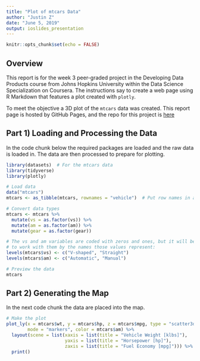 ```yaml
---
title: "Plot of mtcars Data"
author: "Justin Z"
date: "June 5, 2019"
output: ioslides_presentation
---
```



```r

knitr::opts_chunk$set(echo = FALSE)

```


## Overview

This report is for the week 3 peer-graded project in the Developing Data
Products course from Johns Hopkins University within the Data Science
Specialization on Coursera. The instructions say to create a web page using R
Markdown that features a plot created with `plotly`.

To meet the objective a 3D plot of the `mtcars` data was created. This report
page is hosted by GitHub Pages, and the repo for this project is [here][1]

[1]: xxxxx  "GitHub repo"


## Part 1) Loading and Processing the Data

In the code chunk below the required packages are loaded and the raw data is
loaded in. The data are then processed to prepare for plotting.

```r

library(datasets)  # For the mtcars data
library(tidyverse)
library(plotly)

# Load data
data("mtcars")
mtcars <- as_tibble(mtcars, rownames = "vehicle")  # Put row names in a column

# Convert data types
mtcars <- mtcars %>%
  mutate(vs = as.factor(vs)) %>%
  mutate(am = as.factor(am)) %>%
  mutate(gear = as.factor(gear))

# The vs and am variables are coded with zeros and ones, but it will be easier
# to work with them by the names those values represent:
levels(mtcars$vs) <- c("V-shaped", "Straight")
levels(mtcars$am) <- c("Automatic", "Manual")

# Preview the data
mtcars

```


## Part 2) Generating the Map

In the next code chunk the data are placed into the map.

```r

# Make the plot
plot_ly(x = mtcars$wt, y = mtcars$hp, z = mtcars$mpg, type = "scatter3d",
        mode = "markers", color = mtcars$am) %>%
  layout(scene = list(xaxis = list(title = "Vehicle Weight [klbs]"),
                      yaxis = list(title = "Horsepower [hp]"),
                      zaxis = list(title = "Fuel Economy [mpg]"))) %>%
  print()

```

